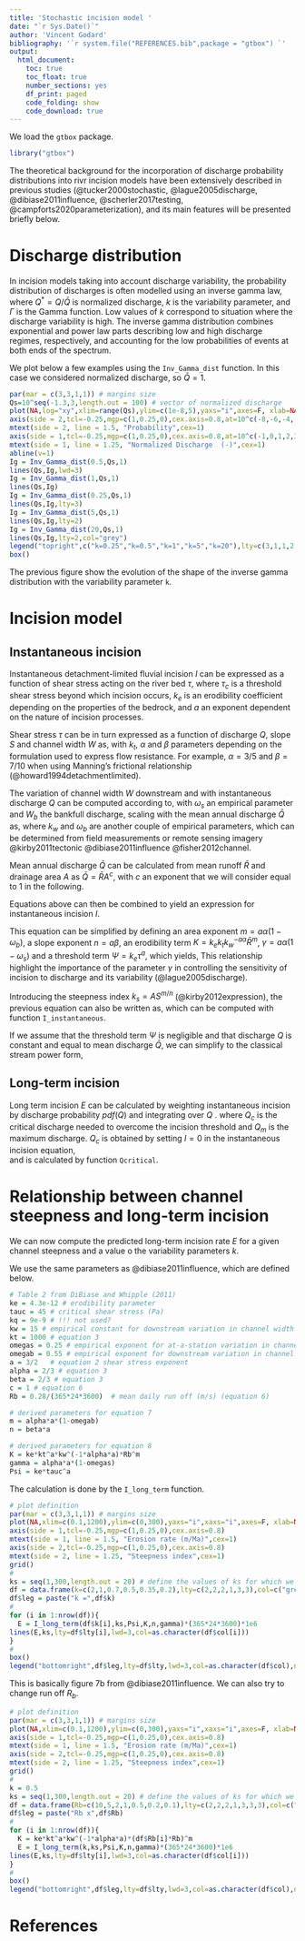 ```yaml
---
title: 'Stochastic incision model '
date: "`r Sys.Date()`"
author: 'Vincent Godard'
bibliography: '`r system.file("REFERENCES.bib",package = "gtbox") `'
output:
  html_document: 
    toc: true
    toc_float: true
    number_sections: yes
    df_print: paged
    code_folding: show
    code_download: true
---
```


We load the `gtbox` package. 

```r
library("gtbox")
```

The theoretical background for the incorporation of discharge probability distributions into rivr incision models have been extensively described in previous studies (@tucker2000stochastic, @lague2005discharge, @dibiase2011influence, @scherler2017testing, @campforts2020parameterization), and its main features will be presented briefly below.

# Discharge distribution

In incision models taking into account discharge variability, the probability distribution of discharges is often modelled using an inverse gamma law,
\begin{equation}\label{eq:inv_gamma}
pdf(Q^*) = \frac{k^{k+1}}{\Gamma(k+1)} \exp(-\frac{k}{Q^*})  Q^{*-(k+2)},
\end{equation}
where $Q^* = Q/\bar{Q}$ is normalized discharge, $k$ is the variability parameter, and $\Gamma$ is the Gamma function.
Low values of $k$ correspond to situation where the discharge variability is high.
The inverse gamma distribution combines exponential and power law parts describing low and high discharge regimes, respectively, and accounting for the low probabilities of events at both ends of the spectrum. 

We plot below a few examples using the `Inv_Gamma_dist` function. 
In this case we considered normalized discharge, so $\bar{Q} = 1$.

```r
par(mar = c(3,3,1,1)) # margins size
Qs=10^seq(-1.3,3,length.out = 100) # vector of normalized discharge
plot(NA,log="xy",xlim=range(Qs),ylim=c(1e-8,5),yaxs="i",axes=F, xlab=NA, ylab=NA)
axis(side = 2,tcl=-0.25,mgp=c(1,0.25,0),cex.axis=0.8,at=10^c(-8,-6,-4,-2,0),labels=expression(10^-8,10^-6,10^-4,10^-2,10^0))
mtext(side = 2, line = 1.5, "Probability",cex=1)
axis(side = 1,tcl=-0.25,mgp=c(1,0.25,0),cex.axis=0.8,at=10^c(-1,0,1,2,3),labels=expression(10^-1,10^0,10^1,10^2,10^3))
mtext(side = 1, line = 1.25, "Normalized Discharge  (-)",cex=1)
abline(v=1)
Ig = Inv_Gamma_dist(0.5,Qs,1)
lines(Qs,Ig,lwd=3)
Ig = Inv_Gamma_dist(1,Qs,1)
lines(Qs,Ig)
Ig = Inv_Gamma_dist(0.25,Qs,1)
lines(Qs,Ig,lty=3)
Ig = Inv_Gamma_dist(5,Qs,1)
lines(Qs,Ig,lty=2)
Ig = Inv_Gamma_dist(20,Qs,1)
lines(Qs,Ig,lty=2,col="grey")
legend("topright",c("k=0.25","k=0.5","k=1","k=5","k=20"),lty=c(3,1,1,2,2),lwd=c(1,3,1,1,1),col=c(rep("black",4),"grey"))
box()
```

The previous figure show the evolution of the shape of the inverse gamma distribution with the variability parameter `k`.

# Incision model

## Instantaneous incision

Instantaneous detachment-limited fluvial incision $I$ can be expressed as a function of shear stress acting on the river bed $\tau$,
\begin{equation}
\label{eq:inst_inc_1}
I = k_e \left( \tau^a  - \tau_c^a \right),
\end{equation}
where $\tau_c$ is a threshold shear stress beyond which incision occurs, $k_e$ is an erodibility coefficient depending on the properties of the bedrock, and $a$ an exponent dependent on the nature of incision processes.

Shear stress $\tau$ can be in turn expressed as a function of discharge $Q$, slope $S$ and channel width $W$ as, 
\begin{equation}\label{eq:tau}
\tau = k_t \left( \frac{Q}{W} \right)^\alpha S^\beta,
\end{equation}
with $k_t$, $\alpha$ and $\beta$ parameters depending on the formulation used to express flow resistance.
For example, $\alpha=3/5$ and $\beta=7/10$ when using Manning's frictional relationship (@howard1994detachmentlimited).

The variation of channel width $W$ downstream and with instantaneous discharge $Q$ can be computed according to,
\begin{equation}
\frac{W}{W_b} = \left( \frac{Q}{\bar{Q}}  \right)^{\omega_s},
\end{equation}
with $\omega_s$ an empirical parameter and $W_b$ the bankfull discharge, scaling with the mean annual discharge $\bar{Q}$ as,
\begin{equation}\label{eq:wb}
W_b = k_w \bar{Q}^{\omega_b},
\end{equation}
where $k_w$ and $\omega_b$ are another couple of empirical parameters, which can be determined from field measurements or remote sensing imagery @kirby2011tectonic @dibiase2011influence @fisher2012channel.

Mean annual discharge $\bar{Q}$ can be calculated from mean runoff $\bar{R}$ and drainage area $A$ as $\bar{Q} = \bar{R}A^c$, with $c$ an exponent that we will consider equal to 1 in the following.

Equations above can then be combined to yield an expression for instantaneous incision $I$.
\begin{equation}\label{eq:inst_inc_2}
I = k_e k_t^a k_w^{-a\alpha}\bar{R}^{a\alpha(1 - \omega_b)}  \left(\frac{Q}{\bar{Q}}\right)^{a\alpha(1-\omega_s)} A^{a\alpha(1-\omega_b)}S^{a\beta} - k_e\tau^a
\end{equation}

This equation can be simplified by defining an area exponent $m=a\alpha(1-\omega_b)$, a slope exponent $n=a\beta$, an erodibility term $K=k_e k_t k_w^{-a\alpha}\bar{R}^m$, $\gamma = a\alpha(1-\omega_s)$ and a threshold term $\Psi=k_e\tau^a$, which yields,
\begin{equation}\label{eq:inst_inc_3}
I= K \left(\frac{Q}{\bar{Q}}\right)^\gamma A^m S^n - \Psi
\end{equation}
This relationship highlight the importance of the parameter $\gamma$ in controlling the sensitivity of incision to discharge and its variability (@lague2005discharge).

Introducing the steepness index $k_s  = A S^{m/n}$ (@kirby2012expression), the previous equation  can also be written as,
\begin{equation}\label{eq:inst_inc_3_ksn}
I= K \left(\frac{Q}{\bar{Q}}\right)^\gamma k_s^n - \Psi
\end{equation}
which can be computed with function `I_instantaneous`.

If we assume that the threshold term $\Psi$ is negligible and that discharge $Q$ is constant and equal to mean discharge $\bar{Q}$, we can simplify to the classical stream power form,
\begin{equation}\label{eq:inst_inc_cst_q}
I= K  A^m  S^n
\end{equation}

## Long-term incision

Long term incision $E$ can be calculated by weighting instantaneous incision  by discharge probability $pdf(Q)$ and integrating over $Q$ .
\begin{equation}\label{eq:long_inc}
E = \int_{Q_c}^{Q_m} I(Q,k_s) pdf(Q) dQ,
\end{equation}
where $Q_c$ is the critical discharge needed to overcome the incision threshold and $Q_m$ is the maximum discharge.
$Q_c$ is obtained by setting $I=0$ in the instantaneous incision equation,
\begin{equation}\label{eq:qc}
Q_c = \bar{Q} \left( \frac{\Psi}{K} \right)^{\frac{1}{\gamma}} k_s^{-\frac{n}{\gamma}},
\end{equation}	
and is calculated by function `Qcritical`.


# Relationship between channel steepness and long-term incision

We can now compute the predicted long-term incision rate $E$ for a given channel steepness and a value o the variability parameters $k$.

We use the same parameters as @dibiase2011influence, which are defined below.

```r
# Table 2 from DiBiase and Whipple (2011)
ke = 4.3e-12 # erodibility parameter  
tauc = 45 # critical shear stress (Pa)
kq = 9e-9 # !!! not used?
kw = 15 # empirical constant for downstream variation in channel width (equation 4a)
kt = 1000 # equation 3
omegas = 0.25 # empirical exponent for at-a-station variation in channel width (equation 4b)
omegab = 0.55 # empirical exponent for downstream variation in channel width (equation 4a)
a = 3/2   # equation 2 shear stress exponent
alpha = 2/3 # equation 3
beta = 2/3 # equation 3
c = 1 # equation 6
Rb = 0.28/(365*24*3600)  # mean daily run off (m/s) (equation 6)

# derived parameters for equation 7
m = alpha*a*(1-omegab)
n = beta*a

# derived parameters for equation 8
K = ke*kt^a*kw^(-1*alpha*a)*Rb^m
gamma = alpha*a*(1-omegas)
Psi = ke*tauc^a
```

The calculation is done by the `I_long_term` function.


```r
# plot definition
par(mar = c(3,3,1,1)) # margins size
plot(NA,xlim=c(0.1,1200),ylim=c(0,300),yaxs="i",xaxs="i",axes=F, xlab=NA, ylab=NA)
axis(side = 1,tcl=-0.25,mgp=c(1,0.25,0),cex.axis=0.8)
mtext(side = 1, line = 1.5, "Erosion rate (m/Ma)",cex=1)
axis(side = 2,tcl=-0.25,mgp=c(1,0.25,0),cex.axis=0.8)
mtext(side = 2, line = 1.25, "Steepness index",cex=1)
grid()
#
ks = seq(1,300,length.out = 20) # define the values of ks for which we wnat to compute.
df = data.frame(k=c(2,1,0.7,0.5,0.35,0.2),lty=c(2,2,2,1,3,3),col=c("grey85","grey50","black","black","grey50","grey85")) 
df$leg = paste("k =",df$k)
#
for (i in 1:nrow(df)){
  E = I_long_term(df$k[i],ks,Psi,K,n,gamma)*(365*24*3600)*1e6
lines(E,ks,lty=df$lty[i],lwd=3,col=as.character(df$col[i]))
}
#
box()
legend("bottomright",df$leg,lty=df$lty,lwd=3,col=as.character(df$col),ncol=2)

```

This is basically figure 7b from @dibiase2011influence.
We can also try to change run off $R_b$.

```r
# plot definition
par(mar = c(3,3,1,1)) # margins size
plot(NA,xlim=c(0.1,1200),ylim=c(0,300),yaxs="i",xaxs="i",axes=F, xlab=NA, ylab=NA)
axis(side = 1,tcl=-0.25,mgp=c(1,0.25,0),cex.axis=0.8)
mtext(side = 1, line = 1.5, "Erosion rate (m/Ma)",cex=1)
axis(side = 2,tcl=-0.25,mgp=c(1,0.25,0),cex.axis=0.8)
mtext(side = 2, line = 1.25, "Steepness index",cex=1)
grid()
#
k = 0.5
ks = seq(1,300,length.out = 20) # define the values of ks for which we want to compute.
df = data.frame(Rb=c(10,5,2,1,0.5,0.2,0.1),lty=c(2,2,2,1,3,3,3),col=c("grey85","grey50","grey25","black","grey25","grey50","grey85"))
df$leg = paste("Rb x",df$Rb)
#
for (i in 1:nrow(df)){
  K = ke*kt^a*kw^(-1*alpha*a)*(df$Rb[i]*Rb)^m
  E = I_long_term(k,ks,Psi,K,n,gamma)*(365*24*3600)*1e6
lines(E,ks,lty=df$lty[i],lwd=3,col=as.character(df$col[i]))
}
#
box()
legend("bottomright",df$leg,lty=df$lty,lwd=3,col=as.character(df$col),ncol=2)

```




# References




